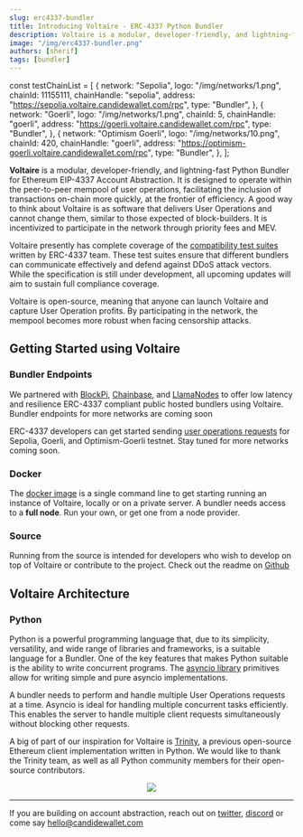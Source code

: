 ```yaml
---
slug: erc4337-bundler
title: Introducing Voltaire - ERC-4337 Python Bundler
description: Voltaire is a modular, developer-friendly, and lightning-fast Python Bundler for Ethereum EIP-4337 Account Abstraction
image: "/img/erc4337-bundler.png"
authors: [sherif]
tags: [bundler]
---
```

const testChainList = [
  {
    network: "Sepolia",
    logo: "/img/networks/1.png",
    chainId: 11155111,
    chainHandle: "sepolia",
    address: "https://sepolia.voltaire.candidewallet.com/rpc",
    type: "Bundler",
  },
  {
    network: "Goerli",
    logo: "/img/networks/1.png",
    chainId: 5,
    chainHandle: "goerli",
    address: "https://goerli.voltaire.candidewallet.com/rpc",
    type: "Bundler",
  },
  {
    network: "Optimism Goerli",
    logo: "/img/networks/10.png",
    chainId: 420,
    chainHandle: "goerli",
    address: "https://optimism-goerli.voltaire.candidewallet.com/rpc",
    type: "Bundler",
  },
];

**Voltaire** is a modular, developer-friendly, and lightning-fast Python Bundler for Ethereum EIP-4337 Account Abstraction. It is designed to operate within the peer-to-peer mempool of user operations, facilitating the inclusion of transactions on-chain more quickly, at the frontier of efficiency. A good way to think about Voltaire is as software that delivers User Operations and cannot change them, similar to those expected of block-builders. It is incentivized to participate in the network through priority fees and MEV.

Voltaire presently has complete coverage of the [compatibility test suites](https://github.com/eth-infinitism/bundler-spec-tests) written by ERC-4337 team. These test suites ensure that different bundlers can communicate effectively and defend against DDoS attack vectors. While the specification is still under development, all upcoming updates will aim to sustain full compliance coverage.

Voltaire is open-source, meaning that anyone can launch Voltaire and capture User Operation profits. By participating in the network, the mempool becomes more robust when facing censorship attacks.

## Getting Started using Voltaire

### Bundler Endpoints
We partnered with [BlockPi](https://blockpi.io), [Chainbase](https://chainbase.com), and [LlamaNodes](https://llamanodes.com) to offer low latency and resilience ERC-4337 compliant public hosted bundlers using Voltaire. Bundler endpoints for more networks are coming soon

ERC-4337 developers can get started sending [user operations requests](/bundler/rpc-methods) for Sepolia, Goerli, and Optimism-Goerli testnet. Stay tuned for more networks coming soon. 
<BundlerEndPointTable items={testChainList} />

### Docker

The [docker image](/bundler/install#docker) is a single command line to get starting running an instance of Voltaire, locally or on a private server. A bundler needs access to a **full node**. Run your own, or get one from a node provider.

### Source

Running from the source is intended for developers who wish to develop on top of Voltaire or contribute to the project. Check out the readme on [Github](https://github.com/candidelabs/voltaire)

## Voltaire Architecture

### Python 
Python is a powerful programming language that, due to its simplicity, versatility, and wide range of libraries and frameworks, is a suitable language for a Bundler. One of the key features that makes Python suitable is the ability to write concurrent programs. The [asyncio library](https://docs.python.org/3/library/asyncio.html) primitives allow for writing simple and pure asyncio implementations.

A bundler needs to perform and handle multiple User Operations requests at a time. Asyncio is ideal for handling multiple concurrent tasks efficiently. This enables the server to handle multiple client requests simultaneously without blocking other requests.

A big of part of our inspiration for Voltaire is [Trinity](https://trinity.ethereum.org/), a previous open-source Ethereum client implementation written in Python. We would like to thank the Trinity team, as well as all Python community members for their open-source contributors.

<p align="center">
  <img src="/img/erc4337-bundler.png" />
</p>

---
If you are building on account abstraction, reach out on [twitter](https://twitter.com/@candidelabs), [discord](https://discord.gg/NM5HakA9nC) or come say hello@candidewallet.com 